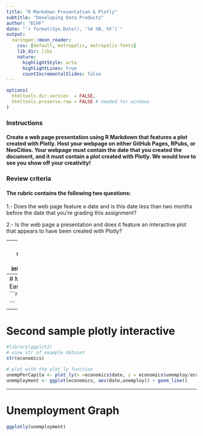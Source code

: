 ```yaml
---
title: "R Markdown Presentation & Plotly"
subtitle: "Developing Data Products"
author: "ECHF"
date: "`r format(Sys.Date(), '%d %B, %Y')`"
output:
  xaringan::moon_reader:
    css: [default, metropolis, metropolis-fonts]
    lib_dir: libs
    nature:
      highlightStyle: arta
      highlightLines: true
      countIncrementalSlides: false
---
```




```r
options(
  htmltools.dir.version  = FALSE,
  htmltools.preserve.raw = FALSE # needed for windows
)
```


### Instructions

#### Create a web page presentation using R Markdown that features a plot created with Plotly. Host your webpage on either GitHub Pages, RPubs, or NeoCities. Your webpage must contain the date that you created the document, and it must contain a plot created with Plotly. We would love to see you show off your creativity! 

### Review criteria
#### The rubric contains the following two questions:

1.- Does the web page feature a date and is this date less than two months before the date that you're grading this assignment?

2.- Is the web page a presentation and does it feature an interactive plot that appears to have been created with Plotly?


---
# First sample plotly interactive
```r
# load packages
library(ggplot2) # to create plots and feed to ggplotly()
library(plotly)  # to create interactive plots
```
```r
# library(plotly)
quakes <- read.csv("https://earthquake.usgs.gov/fdsnws/event/1/query?starttime=2010-01-01T00:00:00&minmagnitude=7&format=csv&latitude=19.42847&longitude=-99.12766&maxradiuskm=6000&orderby=magnitude")
fig <- quakes 
fig <- fig %>%
  plot_ly(
    type = 'densitymapbox',
    lat = ~latitude,
    lon = ~longitude,
    coloraxis = 'coloraxis',
    radius = 10) 
fig <- fig %>%
  layout(
    mapbox = list(
      style="stamen-terrain",
      center= list(lon=260)), coloraxis = list(colorscale = "Viridis"))

```
###### Using this url, we have loaded earthquakes since the start of 2010 that had a magnitude of 7 and above, within a 6,000 kilometer radius of the geographic center of the Mexico city. 

---
# Map Earthquakes
```r

fig

```
---
# Second sample plotly interactive
```r
#library(ggplot2)
# view str of example dataset
str(economics)

# plot with the plot_ly function
unempPerCapita <- plot_ly(x =economics$date, y = economics$unemploy/economics$pop)
unemployment <- ggplot(economics, aes(date,unemploy)) + geom_line()
```
---
#  Unemployment Graph
```r
ggplotly(unemployment)

```







